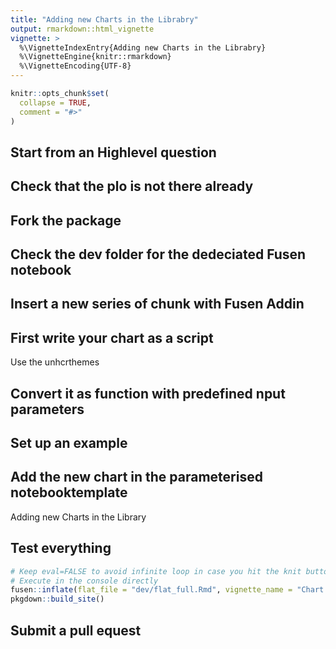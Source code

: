 ```yaml
---
title: "Adding new Charts in the Librabry"
output: rmarkdown::html_vignette
vignette: >
  %\VignetteIndexEntry{Adding new Charts in the Librabry}
  %\VignetteEngine{knitr::rmarkdown}
  %\VignetteEncoding{UTF-8}
---
```


```r
knitr::opts_chunk$set(
  collapse = TRUE,
  comment = "#>"
)
```

## Start from an Highlevel question

## Check that the plo is not there already

##  Fork the package

## Check the dev folder for the dedeciated Fusen notebook


## Insert a new series of chunk with Fusen Addin


## First write your chart as a script

Use the unhcrthemes

## Convert it as function with predefined nput parameters


## Set up an example

## Add the new chart in the parameterised notebooktemplate 

Adding new Charts in the Library


## Test everything

```r
# Keep eval=FALSE to avoid infinite loop in case you hit the knit button
# Execute in the console directly
fusen::inflate(flat_file = "dev/flat_full.Rmd", vignette_name = "Chart Library")
pkgdown::build_site()
```


## Submit a pull equest